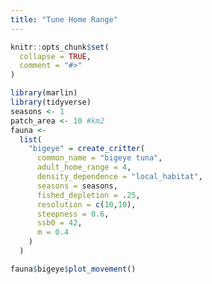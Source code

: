 ```yaml
---
title: "Tune Home Range"
---
```


```r
knitr::opts_chunk$set(
  collapse = TRUE,
  comment = "#>"
)
```

```r
library(marlin)
library(tidyverse)
seasons <- 1
patch_area <- 10 #km2
fauna <-
  list(
    "bigeye" = create_critter(
      common_name = "bigeye tuna",
      adult_home_range = 4,
      density_dependence = "local_habitat",
      seasons = seasons,
      fished_depletion = .25,
      resolution = c(10,10),
      steepness = 0.6,
      ssb0 = 42,
      m = 0.4
    )
  )

fauna$bigeye$plot_movement()



```
